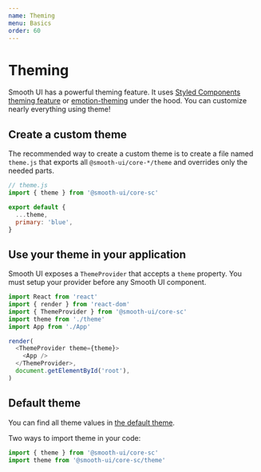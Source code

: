 ```yaml
---
name: Theming
menu: Basics
order: 60
---
```



# Theming

Smooth UI has a powerful theming feature. It uses [Styled Components theming feature](https://www.styled-components.com/docs/advanced#theming) or [emotion-theming](https://emotion.sh/docs/theming) under the hood. You can customize nearly everything using theme!

## Create a custom theme

The recommended way to create a custom theme is to create a file named `theme.js` that exports all `@smooth-ui/core-*/theme` and overrides only the needed parts.

```js
// theme.js
import { theme } from '@smooth-ui/core-sc'

export default {
  ...theme,
  primary: 'blue',
}
```

## Use your theme in your application

Smooth UI exposes a `ThemeProvider` that accepts a `theme` property. You must setup your provider before any Smooth UI component.

```js
import React from 'react'
import { render } from 'react-dom'
import { ThemeProvider } from '@smooth-ui/core-sc'
import theme from './theme'
import App from './App'

render(
  <ThemeProvider theme={theme}>
    <App />
  </ThemeProvider>,
  document.getElementById('root'),
)
```

## Default theme

You can find all theme values in [the default theme](https://github.com/smooth-code/smooth-ui/blob/master/packages/shared/core/theme.js).

Two ways to import theme in your code:

```js
import { theme } from '@smooth-ui/core-sc'
import theme from '@smooth-ui/core-sc/theme'
```
